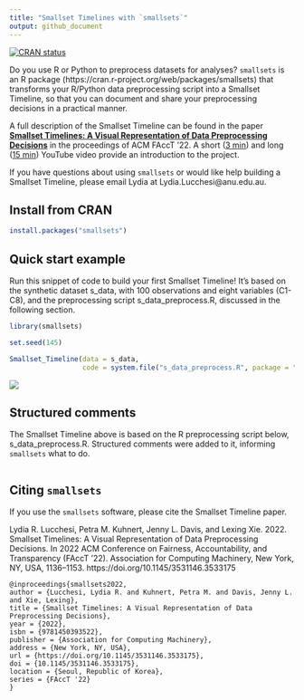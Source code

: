 ```yaml
---
title: "Smallset Timelines with `smallsets`"
output: github_document
---
```


<!-- badges: start -->
[![CRAN status](https://www.r-pkg.org/badges/version/smallsets)](https://CRAN.R-project.org/package=smallsets)
<!-- badges: end -->

Do you use R or Python to preprocess datasets for analyses? `smallsets` is an R package (https://cran.r-project.org/web/packages/smallsets) that transforms your R/Python data preprocessing script into a Smallset Timeline, so that you can document and share your preprocessing decisions in a practical manner.

A full description of the Smallset Timeline can be found in the paper [**Smallset Timelines: A Visual Representation of Data Preprocessing Decisions**](https://dl.acm.org/doi/abs/10.1145/3531146.3533175) in the proceedings of ACM FAccT '22. A short ([3 min](https://www.youtube.com/watch?v=_fpn02h3IUo)) and long ([15 min](https://www.youtube.com/watch?v=I_ksOv6rj1Y)) YouTube video provide an introduction to the project.

If you have questions about using `smallsets` or would like help building a Smallset Timeline, please email Lydia at Lydia.Lucchesi@anu.edu.au.

## Install from CRAN

```r
install.packages("smallsets")
```

## Quick start example

Run this snippet of code to build your first Smallset Timeline! It's based on the synthetic dataset s_data, with 100 observations and eight variables (C1-C8), and the preprocessing script s_data_preprocess.R, discussed in the following section.

```r
library(smallsets)

set.seed(145)

Smallset_Timeline(data = s_data,
                  code = system.file("s_data_preprocess.R", package = "smallsets"))
```

![](man/figures/quick-start-example-1.png)

## Structured comments

The Smallset Timeline above is based on the R preprocessing script below, s_data_preprocess.R. Structured comments were added to it, informing `smallsets` what to do.

```r
```

## Citing `smallsets`

If you use the `smallsets` software, please cite the Smallset Timeline paper.

Lydia R. Lucchesi, Petra M. Kuhnert, Jenny L. Davis, and Lexing Xie. 2022. Smallset Timelines: A Visual Representation of Data Preprocessing Decisions. In 2022 ACM Conference on Fairness, Accountability, and Transparency (FAccT '22). Association for Computing Machinery, New York, NY, USA, 1136–1153. https://doi.org/10.1145/3531146.3533175

```
@inproceedings{smallsets2022, 
author = {Lucchesi, Lydia R. and Kuhnert, Petra M. and Davis, Jenny L. and Xie, Lexing}, 
title = {Smallset Timelines: A Visual Representation of Data Preprocessing Decisions}, 
year = {2022}, 
isbn = {9781450393522}, 
publisher = {Association for Computing Machinery}, 
address = {New York, NY, USA}, 
url = {https://doi.org/10.1145/3531146.3533175}, 
doi = {10.1145/3531146.3533175}, 
location = {Seoul, Republic of Korea}, 
series = {FAccT '22}
}
```